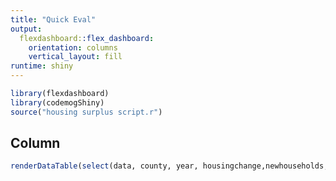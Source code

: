```yaml
---
title: "Quick Eval"
output: 
  flexdashboard::flex_dashboard:
    orientation: columns
    vertical_layout: fill
runtime: shiny
---
```


```r
library(flexdashboard)
library(codemogShiny)
source("housing surplus script.r")
```

<!-- Column {.sidebar} -->
<!-- ----------------------------------------------------------------------- -->

<!-- ```{r} -->
<!-- geoInput() -->

<!-- ``` -->

Column 
-----------------------------------------------------------------------

<!-- Row  -->
<!-- ----------------------------------------------------------------------- -->

<!-- ```{r} -->
<!-- renderPlot({ -->
<!--   data%>% -->
<!--     filter() -->

<!-- }) -->

<!-- ``` -->
<!-- Row  -->
<!-- ----------------------------------------------------------------------- -->

```r
renderDataTable(select(data, county, year, housingchange,newhouseholds,impliedHH,vacanthousingunits,surplus_implied,surplus_hh,surplus_supply), options = list(paging = FALSE))

```

